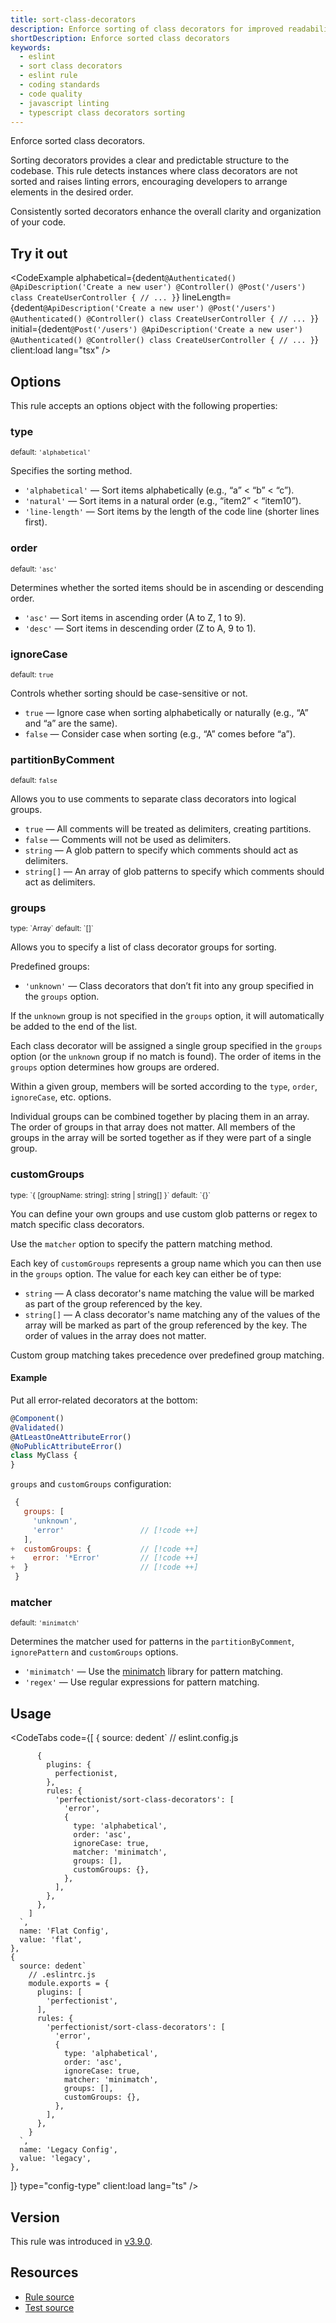 ```yaml
---
title: sort-class-decorators
description: Enforce sorting of class decorators for improved readability and maintainability. Use this ESLint rule to keep your class decorators well-organized
shortDescription: Enforce sorted class decorators
keywords:
  - eslint
  - sort class decorators
  - eslint rule
  - coding standards
  - code quality
  - javascript linting
  - typescript class decorators sorting
---
```



Enforce sorted class decorators.

Sorting decorators provides a clear and predictable structure to the codebase. This rule detects instances where class decorators are not sorted and raises linting errors, encouraging developers to arrange elements in the desired order.

Consistently sorted decorators enhance the overall clarity and organization of your code.

## Try it out

<CodeExample
  alphabetical={dedent`
    @Authenticated()
    @ApiDescription('Create a new user')
    @Controller()
    @Post('/users')
    class CreateUserController {
      // ...
    }
  `}
  lineLength={dedent`
    @ApiDescription('Create a new user')
    @Post('/users')
    @Authenticated()
    @Controller()
    class CreateUserController {
      // ...
    }
  `}
  initial={dedent`
    @Post('/users')
    @ApiDescription('Create a new user')
    @Authenticated()
    @Controller()
    class CreateUserController {
      // ...
    }
  `}
  client:load
  lang="tsx"
/>

## Options

This rule accepts an options object with the following properties:

### type

<sub>default: `'alphabetical'`</sub>

Specifies the sorting method.

- `'alphabetical'` — Sort items alphabetically (e.g., “a” < “b” < “c”).
- `'natural'` — Sort items in a natural order (e.g., “item2” < “item10”).
- `'line-length'` — Sort items by the length of the code line (shorter lines first).

### order

<sub>default: `'asc'`</sub>

Determines whether the sorted items should be in ascending or descending order.

- `'asc'` — Sort items in ascending order (A to Z, 1 to 9).
- `'desc'` — Sort items in descending order (Z to A, 9 to 1).

### ignoreCase

<sub>default: `true`</sub>

Controls whether sorting should be case-sensitive or not.

- `true` — Ignore case when sorting alphabetically or naturally (e.g., “A” and “a” are the same).
- `false` — Consider case when sorting (e.g., “A” comes before “a”).

### partitionByComment

<sub>default: `false`</sub>

Allows you to use comments to separate class decorators into logical groups.

- `true` — All comments will be treated as delimiters, creating partitions.
- `false` — Comments will not be used as delimiters.
- `string` — A glob pattern to specify which comments should act as delimiters.
- `string[]` — An array of glob patterns to specify which comments should act as delimiters.

### groups

<sub>
  type: `Array<string | string[]>`
</sub>
<sub>default: `[]`</sub>

Allows you to specify a list of class decorator groups for sorting.

Predefined groups:

- `'unknown'` — Class decorators that don’t fit into any group specified in the `groups` option.

If the `unknown` group is not specified in the `groups` option, it will automatically be added to the end of the list.

Each class decorator will be assigned a single group specified in the `groups` option (or the `unknown` group if no match is found).
The order of items in the `groups` option determines how groups are ordered.

Within a given group, members will be sorted according to the `type`, `order`, `ignoreCase`, etc. options.

Individual groups can be combined together by placing them in an array. The order of groups in that array does not matter.
All members of the groups in the array will be sorted together as if they were part of a single group.

### customGroups

<sub>
  type: `{ [groupName: string]: string | string[] }`
</sub>
<sub>default: `{}`</sub>

You can define your own groups and use custom glob patterns or regex to match specific class decorators.

Use the `matcher` option to specify the pattern matching method.

Each key of `customGroups` represents a group name which you can then use in the `groups` option. The value for each key can either be of type:
- `string` — A class decorator's name matching the value will be marked as part of the group referenced by the key.
- `string[]` — A class decorator's name matching any of the values of the array will be marked as part of the group referenced by the key.
The order of values in the array does not matter.

Custom group matching takes precedence over predefined group matching.

#### Example

Put all error-related decorators at the bottom:

```ts
@Component()
@Validated()
@AtLeastOneAttributeError()
@NoPublicAttributeError()
class MyClass {
}
```

`groups` and `customGroups` configuration:

```js
 {
   groups: [
     'unknown',
     'error'                 // [!code ++]
   ],
+  customGroups: {           // [!code ++]
+    error: '*Error'         // [!code ++]
+  }                         // [!code ++]
 }
```

### matcher

<sub>default: `'minimatch'`</sub>

Determines the matcher used for patterns in the `partitionByComment`, `ignorePattern` and `customGroups` options.

- `'minimatch'` — Use the [minimatch](https://github.com/isaacs/minimatch) library for pattern matching.
- `'regex'` — Use regular expressions for pattern matching.

## Usage

<CodeTabs
  code={[
    {
      source: dedent`
        // eslint.config.js

          {
            plugins: {
              perfectionist,
            },
            rules: {
              'perfectionist/sort-class-decorators': [
                'error',
                {
                  type: 'alphabetical',
                  order: 'asc',
                  ignoreCase: true,
                  matcher: 'minimatch',
                  groups: [],
                  customGroups: {},
                },
              ],
            },
          },
        ]
      `,
      name: 'Flat Config',
      value: 'flat',
    },
    {
      source: dedent`
        // .eslintrc.js
        module.exports = {
          plugins: [
            'perfectionist',
          ],
          rules: {
            'perfectionist/sort-class-decorators': [
              'error',
              {
                type: 'alphabetical',
                order: 'asc',
                ignoreCase: true,
                matcher: 'minimatch',
                groups: [],
                customGroups: {},
              },
            ],
          },
        }
      `,
      name: 'Legacy Config',
      value: 'legacy',
    },
  ]}
  type="config-type"
  client:load
  lang="ts"
/>

## Version

This rule was introduced in [v3.9.0](https://github.com/azat-io/eslint-plugin-perfectionist/releases/tag/v3.9.0).

## Resources

- [Rule source](https://github.com/azat-io/eslint-plugin-perfectionist/blob/main/rules/sort-class-decorators.ts)
- [Test source](https://github.com/azat-io/eslint-plugin-perfectionist/blob/main/test/sort-class-decorators.test.ts)
